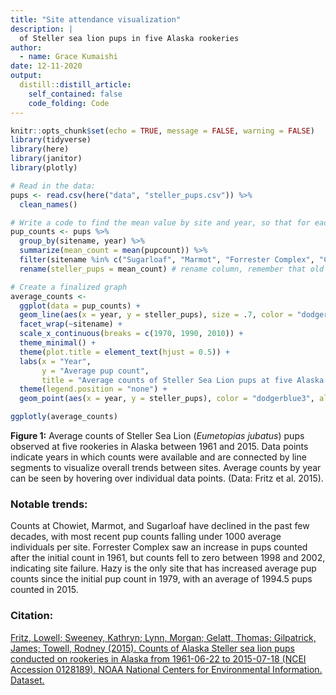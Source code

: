 ```yaml
---
title: "Site attendance visualization"
description: |
  of Steller sea lion pups in five Alaska rookeries
author:
  - name: Grace Kumaishi
date: 12-11-2020
output:
  distill::distill_article:
    self_contained: false
    code_folding: Code
---
```


```r
knitr::opts_chunk$set(echo = TRUE, message = FALSE, warning = FALSE)
library(tidyverse)
library(here)
library(janitor)
library(plotly)
```

```r
# Read in the data:
pups <- read.csv(here("data", "steller_pups.csv")) %>% 
  clean_names()

# Write a code to find the mean value by site and year, so that for each site and year there is only a single (mean) value wherever there were multiple estimates from different sites.
pup_counts <- pups %>% 
  group_by(sitename, year) %>% 
  summarize(mean_count = mean(pupcount)) %>% 
  filter(sitename %in% c("Sugarloaf", "Marmot", "Forrester Complex", "Chowiet", "Hazy")) %>% # filter to only keep certain sites
  rename(steller_pups = mean_count) # rename column, remember that old column name goes second, not first!!! 

# Create a finalized graph
average_counts <- 
  ggplot(data = pup_counts) +
  geom_line(aes(x = year, y = steller_pups), size = .7, color = "dodgerblue3") +
  facet_wrap(~sitename) +
  scale_x_continuous(breaks = c(1970, 1990, 2010)) +
  theme_minimal() +
  theme(plot.title = element_text(hjust = 0.5)) +
  labs(x = "Year",
       y = "Average pup count",
       title = "Average counts of Steller Sea Lion pups at five Alaska rookeries") +
  theme(legend.position = "none") +
  geom_point(aes(x = year, y = steller_pups), color = "dodgerblue3", alpha = 0.8)

ggplotly(average_counts)
```

**Figure 1:** Average counts of Steller Sea Lion (*Eumetopias jubatus*) pups observed at five rookeries in Alaska between 1961 and 2015. Data points indicate years in which counts were available and are connected by line segments to visualize overall trends between sites. Average counts by year can be seen by hovering over individual data points. (Data: Fritz et al. 2015).

### Notable trends:

Counts at Chowiet, Marmot, and Sugarloaf have declined in the past few decades, with most recent pup counts falling under 1000 average individuals per site. Forrester Complex saw an increase in pups counted after the initial count in 1961, but counts fell to zero between 1998 and 2002, indicating site failure. Hazy is the only site that has increased average pup counts since the initial pup count in 1979, with an average of 1994.5 pups counted in 2015. 

### Citation:

[Fritz, Lowell; Sweeney, Kathryn; Lynn, Morgan; Gelatt, Thomas; Gilpatrick, James; Towell, Rodney (2015). Counts of Alaska Steller sea lion pups conducted on rookeries in Alaska from 1961-06-22 to 2015-07-18 (NCEI Accession 0128189). NOAA National Centers for Environmental Information. Dataset.](https://doi.org/10.7289/v5862ddr. Accessed 2020-12-04.)


